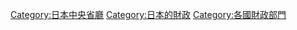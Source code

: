 {{Commonscat|Ministry of Finance (Japan)}}
{{Catmore}}

[[Category:日本中央省廳|Category:日本中央省廳]]
[[Category:日本的財政|Category:日本的財政]]
[[Category:各國財政部門|Category:各國財政部門]]